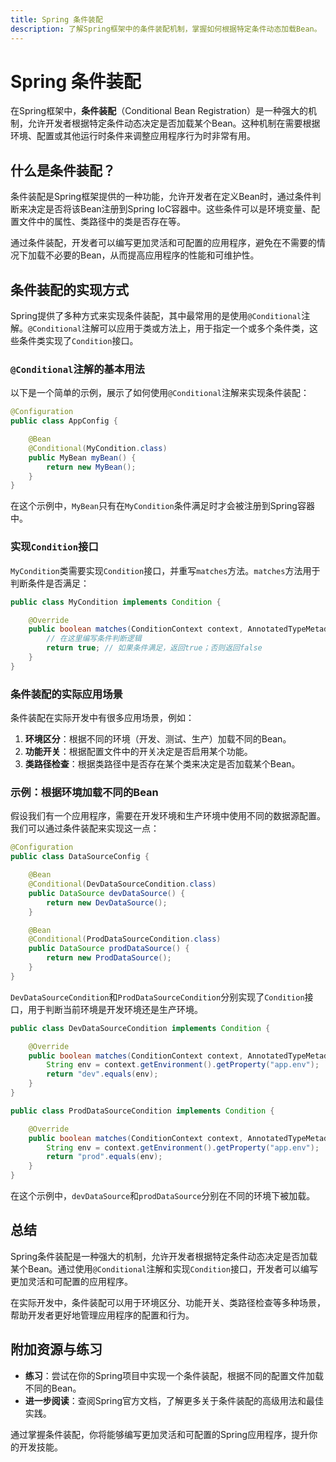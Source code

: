 ```yaml
---
title: Spring 条件装配
description: 了解Spring框架中的条件装配机制，掌握如何根据特定条件动态加载Bean。
---
```


# Spring 条件装配

在Spring框架中，**条件装配**（Conditional Bean Registration）是一种强大的机制，允许开发者根据特定条件动态决定是否加载某个Bean。这种机制在需要根据环境、配置或其他运行时条件来调整应用程序行为时非常有用。

## 什么是条件装配？

条件装配是Spring框架提供的一种功能，允许开发者在定义Bean时，通过条件判断来决定是否将该Bean注册到Spring IoC容器中。这些条件可以是环境变量、配置文件中的属性、类路径中的类是否存在等。

通过条件装配，开发者可以编写更加灵活和可配置的应用程序，避免在不需要的情况下加载不必要的Bean，从而提高应用程序的性能和可维护性。

## 条件装配的实现方式

Spring提供了多种方式来实现条件装配，其中最常用的是使用`@Conditional`注解。`@Conditional`注解可以应用于类或方法上，用于指定一个或多个条件类，这些条件类实现了`Condition`接口。

### `@Conditional`注解的基本用法

以下是一个简单的示例，展示了如何使用`@Conditional`注解来实现条件装配：

```java
@Configuration
public class AppConfig {

    @Bean
    @Conditional(MyCondition.class)
    public MyBean myBean() {
        return new MyBean();
    }
}
```

在这个示例中，`MyBean`只有在`MyCondition`条件满足时才会被注册到Spring容器中。

### 实现`Condition`接口

`MyCondition`类需要实现`Condition`接口，并重写`matches`方法。`matches`方法用于判断条件是否满足：

```java
public class MyCondition implements Condition {

    @Override
    public boolean matches(ConditionContext context, AnnotatedTypeMetadata metadata) {
        // 在这里编写条件判断逻辑
        return true; // 如果条件满足，返回true；否则返回false
    }
}
```

### 条件装配的实际应用场景

条件装配在实际开发中有很多应用场景，例如：

1. **环境区分**：根据不同的环境（开发、测试、生产）加载不同的Bean。
2. **功能开关**：根据配置文件中的开关决定是否启用某个功能。
3. **类路径检查**：根据类路径中是否存在某个类来决定是否加载某个Bean。

### 示例：根据环境加载不同的Bean

假设我们有一个应用程序，需要在开发环境和生产环境中使用不同的数据源配置。我们可以通过条件装配来实现这一点：

```java
@Configuration
public class DataSourceConfig {

    @Bean
    @Conditional(DevDataSourceCondition.class)
    public DataSource devDataSource() {
        return new DevDataSource();
    }

    @Bean
    @Conditional(ProdDataSourceCondition.class)
    public DataSource prodDataSource() {
        return new ProdDataSource();
    }
}
```

`DevDataSourceCondition`和`ProdDataSourceCondition`分别实现了`Condition`接口，用于判断当前环境是开发环境还是生产环境。

```java
public class DevDataSourceCondition implements Condition {

    @Override
    public boolean matches(ConditionContext context, AnnotatedTypeMetadata metadata) {
        String env = context.getEnvironment().getProperty("app.env");
        return "dev".equals(env);
    }
}

public class ProdDataSourceCondition implements Condition {

    @Override
    public boolean matches(ConditionContext context, AnnotatedTypeMetadata metadata) {
        String env = context.getEnvironment().getProperty("app.env");
        return "prod".equals(env);
    }
}
```

在这个示例中，`devDataSource`和`prodDataSource`分别在不同的环境下被加载。

## 总结

Spring条件装配是一种强大的机制，允许开发者根据特定条件动态决定是否加载某个Bean。通过使用`@Conditional`注解和实现`Condition`接口，开发者可以编写更加灵活和可配置的应用程序。

在实际开发中，条件装配可以用于环境区分、功能开关、类路径检查等多种场景，帮助开发者更好地管理应用程序的配置和行为。

## 附加资源与练习

- **练习**：尝试在你的Spring项目中实现一个条件装配，根据不同的配置文件加载不同的Bean。
- **进一步阅读**：查阅Spring官方文档，了解更多关于条件装配的高级用法和最佳实践。

通过掌握条件装配，你将能够编写更加灵活和可配置的Spring应用程序，提升你的开发技能。